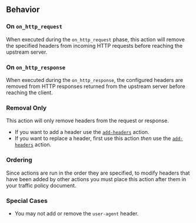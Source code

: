 ## Behavior

### On `on_http_request`

When executed during the `on_http_request` phase, this action will remove the specified headers from incoming HTTP requests before reaching the upstream server.

### On `on_http_response`

When executed during the `on_http_response`, the configured headers are removed from HTTP responses returned from the upstream server before reaching the client.

### Removal Only

This action will only remove headers from the request or response.

- If you want to add a header use the [`add-headers`](/traffic-policy/actions/add-headers) action.
- If you want to replace a header, first use this action _then_ use the [`add-headers`](/traffic-policy/actions/add-headers) action.

### Ordering

Since actions are run in the order they are specified, to modify headers that have been added by other actions you must place this action
after them in your traffic policy document.

### Special Cases

- You may not add or remove the `user-agent` header.
